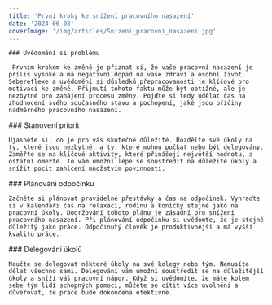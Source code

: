 ```yaml
---
title: 'První kroky ke snížení pracovního nasazení'
date: '2024-06-08'
coverImage: '/img/articles/Snizeni_pracovni_nasazeni.jpg'
---
```


<div className="main__post--content">
  <div>
   
    ### Uvědomění si problému

     Prvním krokem ke změně je přiznat si, že vaše pracovní nasazení je příliš vysoké a má negativní dopad na vaše zdraví a osobní život. Sebereflexe a uvědomění si důsledků přepracovanosti je klíčové pro motivaci ke změně. Přijmutí tohoto faktu může být obtížné, ale je nezbytné pro zahájení procesu změny. Pojďte si tedy udělat čas na zhodnocení svého současného stavu a pochopení, jaké jsou příčiny nadměrného pracovního nasazení.

  </div>
  <div>
    ### Stanovení priorit

    Ujasněte si, co je pro vás skutečně důležité. Rozdělte své úkoly na ty, které jsou nezbytné, a ty, které mohou počkat nebo být delegovány. Zaměřte se na klíčové aktivity, které přinášejí největší hodnotu, a ostatní omezte. To vám umožní lépe se soustředit na důležité úkoly a snížit pocit zahlcení množstvím povinností.

  </div>
  <div>
    ### Plánování odpočinku

    Začněte si plánovat pravidelné přestávky a čas na odpočinek. Vyhraďte si v kalendáři čas na relaxaci, rodinu a koníčky stejně jako na pracovní úkoly. Dodržování tohoto plánu je zásadní pro snížení pracovního nasazení. Při plánování odpočinku si uvědomte, že je stejně důležitý jako práce. Odpočinutý člověk je produktivnější a má vyšší kvalitu práce.

  </div>
  <div>
    ### Delegování úkolů

    Naučte se delegovat některé úkoly na své kolegy nebo tým. Nemusíte dělat všechno sami. Delegování vám umožní soustředit se na důležitější úkoly a sníží váš pracovní nápor. Když si uvědomíte, že máte kolem sebe tým lidí schopných pomoci, můžete se cítit více uvolněni a důvěřovat, že práce bude dokončena efektivně.

  </div>
</div>
